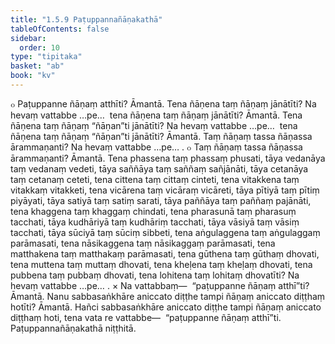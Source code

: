 ```yaml
---
title: "1.5.9 Paṭuppannañāṇakathā"
tableOfContents: false
sidebar:
  order: 10
type: "tipitaka"
basket: "ab"
book: "kv"
---
```



<DynamicBreadcrumb />

<Division number="441" book="kv" bookNo="32" page="236">

<Paragraph number="1522" book="kv">
๐ Paṭuppanne ñāṇaṃ atthīti? Āmantā. Tena ñāṇena taṃ ñāṇaṃ jānātīti? Na hevaṃ vattabbe …pe…  tena ñāṇena taṃ ñāṇaṃ jānātīti? Āmantā. Tena ñāṇena taṃ ñāṇaṃ “ñāṇan”ti jānātīti? Na hevaṃ vattabbe …pe…  tena ñāṇena taṃ ñāṇaṃ “ñāṇan”ti jānātīti? Āmantā. Taṃ ñāṇaṃ tassa ñāṇassa ārammaṇanti? Na hevaṃ vattabbe …pe… .
</Paragraph>

<Paragraph number="1523" book="kv">
๐ Taṃ ñāṇaṃ tassa ñāṇassa ārammaṇanti? Āmantā. Tena phassena taṃ phassaṃ phusati, tāya vedanāya taṃ vedanaṃ vedeti, tāya saññāya taṃ saññaṃ sañjānāti, tāya cetanāya taṃ cetanaṃ ceteti, tena cittena taṃ cittaṃ cinteti, tena vitakkena taṃ vitakkaṃ vitakketi, tena vicārena taṃ vicāraṃ vicāreti, tāya pītiyā taṃ pītiṃ piyāyati, tāya satiyā taṃ satiṃ sarati, tāya paññāya taṃ paññaṃ pajānāti, tena khaggena taṃ khaggaṃ chindati, tena pharasunā taṃ pharasuṃ tacchati, tāya kudhāriyā taṃ kudhāriṃ tacchati, tāya vāsiyā taṃ vāsiṃ tacchati, tāya sūciyā taṃ sūciṃ sibbeti, tena aṅgulaggena taṃ aṅgulaggaṃ parāmasati, tena nāsikaggena taṃ nāsikaggaṃ parāmasati, tena matthakena taṃ matthakaṃ parāmasati, tena gūthena taṃ gūthaṃ dhovati, tena muttena taṃ muttaṃ dhovati, tena kheḷena taṃ kheḷaṃ dhovati, tena pubbena taṃ pubbaṃ dhovati, tena lohitena taṃ lohitaṃ dhovatīti? Na hevaṃ vattabbe …pe… .
</Paragraph>

</Division>
<Division number="442" book="kv" bookNo="32" page="237">

<Paragraph number="1524" book="kv">
× Na vattabbaṃ—  “paṭuppanne ñāṇaṃ atthī”ti? Āmantā. Nanu sabbasaṅkhāre aniccato diṭṭhe tampi ñāṇaṃ aniccato diṭṭhaṃ hotīti? Āmantā. Hañci sabbasaṅkhāre aniccato diṭṭhe tampi ñāṇaṃ aniccato diṭṭhaṃ hoti, tena vata re vattabbe—  “paṭuppanne ñāṇaṃ atthī”ti.

</Paragraph>
</Division>

<Paragraph number="1525" type="center" book="kv">
Paṭuppannañāṇakathā niṭṭhitā.
</Paragraph>